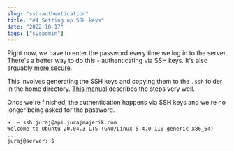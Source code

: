 ```yaml
---
slug: "ssh-authentication"
title: "#4 Setting up SSH keys"
date: "2022-10-17"
tags: ["sysadmin"]
---
```


Right now, we have to enter the password every time we log in to the server. There's a better way to do this - authenticating via SSH keys. It's also arguably [more secure](https://security.stackexchange.com/questions/69407/why-is-using-an-ssh-key-more-secure-than-using-passwords).

This involves generating the SSH keys and copying them to the `.ssh` folder in the home directory. [This manual](https://www.digitalocean.com/community/tutorials/how-to-set-up-ssh-keys-on-ubuntu-20-04) describes the steps very well.

Once we're finished, the authentication happens via SSH keys and we're no longer being asked for the password.

```
➜  ~ ssh juraj@api.jurajmajerik.com
Welcome to Ubuntu 20.04.3 LTS (GNU/Linux 5.4.0-110-generic x86_64)
...
juraj@server:~$
```
